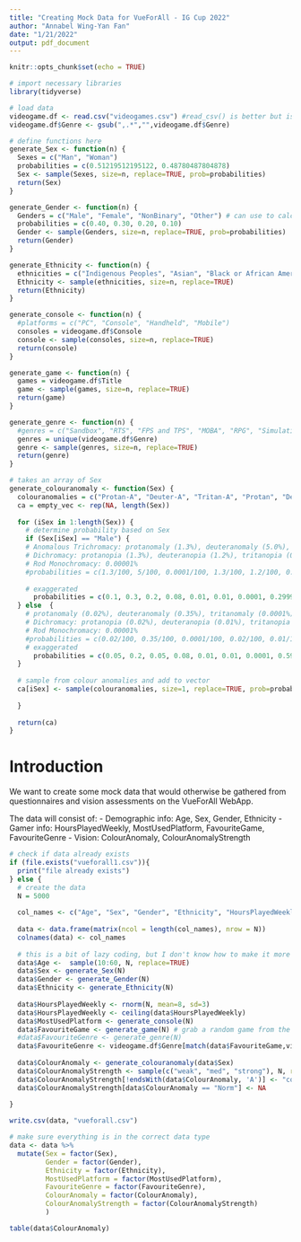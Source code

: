 ```yaml
---
title: "Creating Mock Data for VueForAll - IG Cup 2022"
author: "Annabel Wing-Yan Fan"
date: "1/21/2022"
output: pdf_document
---
```


```r
knitr::opts_chunk$set(echo = TRUE)
```


```r
# import necessary libraries
library(tidyverse)

# load data
videogame.df <- read.csv("videogames.csv") #read_csv() is better but isn't working for some reason
videogame.df$Genre <- gsub(",.*","",videogame.df$Genre)

# define functions here
generate_Sex <- function(n) {
  Sexes = c("Man", "Woman")
  probabilities = c(0.51219512195122, 0.48780487804878)
  Sex <- sample(Sexes, size=n, replace=TRUE, prob=probabilities)
  return(Sex)
}

generate_Gender <- function(n) {
  Genders = c("Male", "Female", "NonBinary", "Other") # can use to calculate cisGender, transGender
  probabilities = c(0.40, 0.30, 0.20, 0.10)
  Gender <- sample(Genders, size=n, replace=TRUE, prob=probabilities)
  return(Gender)
}

generate_Ethnicity <- function(n) {
  ethnicities = c("Indigenous Peoples", "Asian", "Black or African American", "Hispanic or Latino", "Native Hawaiian or Other Pacific Islander", "White")
  Ethnicity <- sample(ethnicities, size=n, replace=TRUE)
  return(Ethnicity)
}

generate_console <- function(n) {
  #platforms = c("PC", "Console", "Handheld", "Mobile")
  consoles = videogame.df$Console
  console <- sample(consoles, size=n, replace=TRUE)
  return(console)
}

generate_game <- function(n) {
  games = videogame.df$Title
  game <- sample(games, size=n, replace=TRUE)
  return(game)
}

generate_genre <- function(n) {
  #genres = c("Sandbox", "RTS", "FPS and TPS", "MOBA", "RPG", "Simulation", "Sport", "Puzzle", "Strategy", "Survival", "Party", "Platformer", "Metroidvania", "Rhythm")
  genres = unique(videogame.df$Genre)
  genre <- sample(genres, size=n, replace=TRUE)
  return(genre)
}

# takes an array of Sex
generate_colouranomaly <- function(Sex) {
  colouranomalies = c("Protan-A", "Deuter-A", "Tritan-A", "Protan", "Deuter", "Tritan", "Mono", "Norm")
  ca = empty_vec <- rep(NA, length(Sex))
  
  for (iSex in 1:length(Sex)) {
    # determine probability based on Sex 
    if (Sex[iSex] == "Male") {
    # Anomalous Trichromacy: protanomaly (1.3%), deuteranomaly (5.0%), tritanomaly (0.0001%)
    # Dichromacy: protanopia (1.3%), deuteranopia (1.2%), tritanopia (0.001%)
    # Rod Monochromacy: 0.00001%
    #probabilities = c(1.3/100, 5/100, 0.0001/100, 1.3/100, 1.2/100, 0.001/100, 0.00001/100, 0.913)
      
    # exaggerated 
      probabilities = c(0.1, 0.3, 0.2, 0.08, 0.01, 0.01, 0.0001, 0.2999)
  } else  {
    # protanomaly (0.02%), deuteranomaly (0.35%), tritanomaly (0.0001%)
    # Dichromacy: protanopia (0.02%), deuteranopia (0.01%), tritanopia (0.03%)
    # Rod Monochromacy: 0.00001%
    #probabilities = c(0.02/100, 0.35/100, 0.0001/100, 0.02/100, 0.01/100, 0.03/100, 0.00001/100, 0.996)
    # exaggerated 
      probabilities = c(0.05, 0.2, 0.05, 0.08, 0.01, 0.01, 0.0001, 0.5999)
  }
  
  # sample from colour anomalies and add to vector
  ca[iSex] <- sample(colouranomalies, size=1, replace=TRUE, prob=probabilities)
    
  }
  
  return(ca)
}

```

# Introduction

We want to create some mock data that would otherwise be gathered from questionnaires and vision assessments on the VueForAll WebApp.

The data will consist of:
- Demographic info: Age, Sex, Gender, Ethnicity
- Gamer info: HoursPlayedWeekly, MostUsedPlatform,	FavouriteGame,	FavouriteGenre
- Vision: ColourAnomaly, ColourAnomalyStrength

```r
# check if data already exists
if (file.exists("vueforall1.csv")){
  print("file already exists")
} else {
  # create the data
  N = 5000
  
  col_names <- c("Age", "Sex", "Gender", "Ethnicity", "HoursPlayedWeekly", "MostUsedPlatform", "FavouriteGame", "FavouriteGenre", "ColourAnomaly", "ColourAnomalyStrength")
  
  data <- data.frame(matrix(ncol = length(col_names), nrow = N)) 
  colnames(data) <- col_names
  
  # this is a bit of lazy coding, but I don't know how to make it more efficient
  data$Age <-  sample(10:60, N, replace=TRUE) 
  data$Sex <- generate_Sex(N)
  data$Gender <- generate_Gender(N)
  data$Ethnicity <- generate_Ethnicity(N)
  
  data$HoursPlayedWeekly <- rnorm(N, mean=8, sd=3) 
  data$HoursPlayedWeekly <- ceiling(data$HoursPlayedWeekly)
  data$MostUsedPlatform <- generate_console(N)
  data$FavouriteGame <- generate_game(N) # grab a random game from the list of games
  #data$FavouriteGenre <- generate_genre(N)
  data$FavouriteGenre <- videogame.df$Genre[match(data$FavouriteGame,videogame.df$Title)] # find genre of favorite game
  
  data$ColourAnomaly <- generate_colouranomaly(data$Sex)
  data$ColourAnomalyStrength <- sample(c("weak", "med", "strong"), N, replace = TRUE) # randomly assign strength
  data$ColourAnomalyStrength[!endsWith(data$ColourAnomaly, 'A')] <- "colourblind"
  data$ColourAnomalyStrength[data$ColourAnomaly == "Norm"] <- NA
  
}

write.csv(data, "vueforall.csv")

```


```r
# make sure everything is in the correct data type
data <- data %>% 
  mutate(Sex = factor(Sex),
         Gender = factor(Gender),
         Ethnicity = factor(Ethnicity),
         MostUsedPlatform = factor(MostUsedPlatform),
         FavouriteGenre = factor(FavouriteGenre),
         ColourAnomaly = factor(ColourAnomaly),
         ColourAnomalyStrength = factor(ColourAnomalyStrength)
         )

table(data$ColourAnomaly)

```


